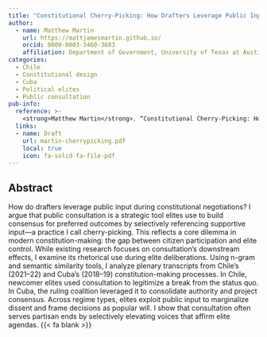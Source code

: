 ```yaml
---
title: "Constitutional Cherry-Picking: How Drafters Leverage Public Input in Constitution-Making"
author:
  - name: Matthew Martin
    url: https://mattjamesmartin.github.io/
    orcid: 0000-0003-3460-3603
    affiliation: Department of Government, University of Texas at Austin
categories: 
  - Chile
  - Constitutional design
  - Cuba
  - Political elites
  - Public consultation 
pub-info:
  reference: >-
    <strong>Matthew Martin</strong>. “Constitutional Cherry-Picking: How Drafters Leverage Public Input in Constitution-Making.”
  links:
  - name: Draft
    url: martin-cherrypicking.pdf
    local: true
    icon: fa-solid fa-file-pdf
---
```


## Abstract

How do drafters leverage public input during constitutional negotiations? I argue that public consultation is a strategic tool elites use to build consensus for preferred outcomes by selectively referencing supportive input—a practice I call cherry-picking. This reflects a core dilemma in modern constitution-making: the gap between citizen participation and elite control. While existing research focuses on consultation’s downstream effects, I examine its rhetorical use during elite deliberations. Using n-gram and semantic similarity tools, I analyze plenary transcripts from Chile’s (2021–22) and Cuba’s (2018–19) constitution-making processes. In Chile, newcomer elites used consultation to legitimize a break from the status quo. In Cuba, the ruling coalition leveraged it to consolidate authority and project consensus. Across regime types, elites exploit public input to marginalize dissent and frame decisions as popular will. I show that consultation often serves partisan ends by selectively elevating voices that affirm elite agendas. {{< fa blank >}}
